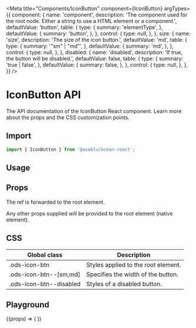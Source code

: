 
<Meta
  title="Components/IconButton"
  component={IconButton}
  argTypes={{
    component: {
      name: 'component',
      description:
        'The component used for the root node. Either a string to use a HTML element or a component.',
      defaultValue: 'button',
      table: {
        type: {
          summary: 'elementType',
        },
        defaultValue: {
          summary: 'button',
        },
      },
      control: {
        type: null,
      },
    },
    size: {
      name: 'size',
      description: 'The size of the icon button.',
      defaultValue: 'md',
      table: {
        type: {
          summary: '"sm" | "md"',
        },
        defaultValue: {
          summary: 'md',
        },
      },
      control: {
        type: null,
      },
    },
    disabled: {
      name: 'disabled',
      description: 'If true, the button will be disabled.',
      defaultValue: false,
      table: {
        type: {
          summary: 'true | false',
        },
        defaultValue: {
          summary: false,
        },
      },
      control: {
        type: null,
      },
    },
  }}
/>

# IconButton API

The API documentation of the IconButton React component. Learn more about the props and the CSS customization points.

## Import

```javascript
import { IconButton } from '@useblu/ocean-react';
```

## Usage

<Canvas withSource="open" withToolbar>
  <Story name="Usage">
    <IconButton disabled size="sm">
      <ChevronDown />
    </IconButton>
  </Story>
</Canvas>

## Props

<ArgsTable story="Usage" of="." />

The ref is forwarded to the root element.

Any other props supplied will be provided to the root element (native element).

## CSS

| Global class            | Description                         |
| ----------------------- | ----------------------------------- |
| .ods-icon-btn           | Styles applied to the root element. |
| .ods-icon-btn--[sm,md]  | Specifies the width of the button.  |
| .ods-icon-btn--disabled | Styles of a disabled button.        |

## Playground

<Canvas>
  <Story
    name="Playground"
    argTypes={{
      size: {
        name: 'size',
        control: {
          type: 'select',
          options: ['sm', 'md'],
        },
      },
      disabled: {
        name: 'disabled',
        control: 'boolean',
      },
    }}
  >
    {(props) => (
      <IconButton {...props}>
        <XOutline />
      </IconButton>
    )}
  </Story>
</Canvas>

